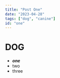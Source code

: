 ```yaml
---
title: "Post One"
date: "2023-04-28"
tags: ["dog", "canine"]
id: "one"
---
```


# **DOG**

- **_one_**
- two
- three

<CustomImage
  src="https://raw.githubusercontent.com/gitdagray/test-blogposts/main/images/ssg-benefits.PNG"
  alt="ChatGTP"
/>
